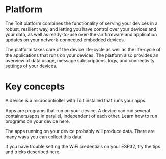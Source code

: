 # Platform

The Toit platform combines the functionality of serving your devices in a robust, resilient way, and letting you have control over your devices and
your data, as well as ready-to-use over-the-air firmware and application updates on your network-connected embedded devices.

The platform takes care of the device life-cycle as well as the life-cycle of the applications that runs on your devices.
The platform also provides an overview of data usage, message subscriptions, logs, and connectivity settings of your devices.

# Key concepts

<Boxes>

<Box title="Device" to="./devices">

A device is a microcontroller with Toit installed that runs your apps. 

</Box>

<Box title="Apps" to="./apps">

Apps are programs that run on your device. A device can run several containers/apps in parallel, independent of each other. Learn how to run programs on your device here.

</Box>

<Box title="Data" to="./data">

The apps running on your device probably will produce data. There are many ways you can collect this data.

</Box>

<Box title="Projects" to="./projects">

If you have trouble setting the WiFi credentials on your ESP32, try the tips and tricks described here.

</Box>

</Boxes>